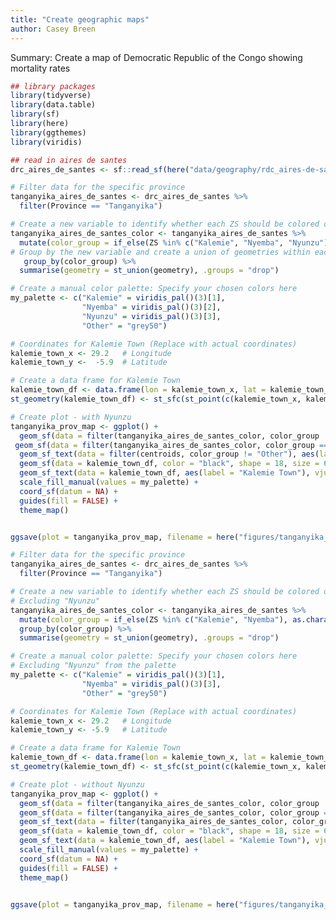 ```yaml
---
title: "Create geographic maps"
author: Casey Breen
---
```


Summary: Create a map of Democratic Republic of the Congo showing mortality rates 

```r
## library packages 
library(tidyverse)
library(data.table)
library(sf)
library(here)
library(ggthemes)
library(viridis)

## read in aires de santes 
drc_aires_de_santes <- sf::read_sf(here("data/geography/rdc_aires-de-sante"))
```


```r
# Filter data for the specific province
tanganyika_aires_de_santes <- drc_aires_de_santes %>% 
  filter(Province == "Tanganyika")

# Create a new variable to identify whether each ZS should be colored or grayed out
tanganyika_aires_de_santes_color <- tanganyika_aires_de_santes %>% 
  mutate(color_group = if_else(ZS %in% c("Kalemie", "Nyemba", "Nyunzu"), as.character(ZS), "Other")) %>% 
# Group by the new variable and create a union of geometries within each group
   group_by(color_group) %>% 
  summarise(geometry = st_union(geometry), .groups = "drop")

# Create a manual color palette: Specify your chosen colors here
my_palette <- c("Kalemie" = viridis_pal()(3)[1],
                "Nyemba" = viridis_pal()(3)[2],
                "Nyunzu" = viridis_pal()(3)[3],
                "Other" = "grey50")

# Coordinates for Kalemie Town (Replace with actual coordinates)
kalemie_town_x <- 29.2   # Longitude
kalemie_town_y <-  -5.9  # Latitude

# Create a data frame for Kalemie Town
kalemie_town_df <- data.frame(lon = kalemie_town_x, lat = kalemie_town_y)
st_geometry(kalemie_town_df) <- st_sfc(st_point(c(kalemie_town_x, kalemie_town_y)), crs = st_crs(data))

# Create plot - with Nyunzu
tanganyika_prov_map <- ggplot() +
  geom_sf(data = filter(tanganyika_aires_de_santes_color, color_group != "Other"), aes(fill = color_group), alpha = 0.5, color = "black", linetype = "dotted", size = 0.2) +
 geom_sf(data = filter(tanganyika_aires_de_santes_color, color_group == "Other"), aes(fill = color_group), alpha = 0.5, linetype = 0, color = "black", linetype = "dotted", size = 0.2) +
  geom_sf_text(data = filter(centroids, color_group != "Other"), aes(label = color_group), check_overlap = TRUE, size = 6 * 1.2) +
  geom_sf(data = kalemie_town_df, color = "black", shape = 18, size = 6) +  # Add the star
  geom_sf_text(data = kalemie_town_df, aes(label = "Kalemie Town"), vjust = -.45, hjust = -.09, size = 5) +  # Add the label
  scale_fill_manual(values = my_palette) +
  coord_sf(datum = NA) +
  guides(fill = FALSE) +
  theme_map() 


ggsave(plot = tanganyika_prov_map, filename = here("figures/tanganyika_map.png"), width = 8, height = 6)
```


```r
# Filter data for the specific province
tanganyika_aires_de_santes <- drc_aires_de_santes %>% 
  filter(Province == "Tanganyika")

# Create a new variable to identify whether each ZS should be colored or grayed out
# Excluding "Nyunzu"
tanganyika_aires_de_santes_color <- tanganyika_aires_de_santes %>% 
  mutate(color_group = if_else(ZS %in% c("Kalemie", "Nyemba"), as.character(ZS), "Other")) %>% 
  group_by(color_group) %>% 
  summarise(geometry = st_union(geometry), .groups = "drop")

# Create a manual color palette: Specify your chosen colors here
# Excluding "Nyunzu" from the palette
my_palette <- c("Kalemie" = viridis_pal()(3)[1],
                "Nyemba" = viridis_pal()(3)[3],
                "Other" = "grey50")

# Coordinates for Kalemie Town (Replace with actual coordinates)
kalemie_town_x <- 29.2   # Longitude
kalemie_town_y <- -5.9   # Latitude

# Create a data frame for Kalemie Town
kalemie_town_df <- data.frame(lon = kalemie_town_x, lat = kalemie_town_y)
st_geometry(kalemie_town_df) <- st_sfc(st_point(c(kalemie_town_x, kalemie_town_y)), crs = st_crs(data))

# Create plot - without Nyunzu
tanganyika_prov_map <- ggplot() +
  geom_sf(data = filter(tanganyika_aires_de_santes_color, color_group != "Other"), aes(fill = color_group), alpha = 0.5, color = "black", linetype = "dotted", size = 0.2) +
  geom_sf(data = filter(tanganyika_aires_de_santes_color, color_group == "Other"), aes(fill = color_group), alpha = 0.5, linetype = 0, color = "black", linetype = "dotted", size = 0.2) +
  geom_sf_text(data = filter(tanganyika_aires_de_santes_color, color_group %in% c("Kalemie", "Nyemba")), aes(label = color_group), check_overlap = TRUE, size = 6 * 1.2) +
  geom_sf(data = kalemie_town_df, color = "black", shape = 18, size = 6) +  # Add the star
  geom_sf_text(data = kalemie_town_df, aes(label = "Kalemie Town"), vjust = -.45, hjust = -.09, size = 5) +  # Add the label
  scale_fill_manual(values = my_palette) +
  coord_sf(datum = NA) +
  guides(fill = FALSE) +
  theme_map() 


ggsave(plot = tanganyika_prov_map, filename = here("figures/tanganyika_map_no_nyunzu.png"), width = 8, height = 6)

```



